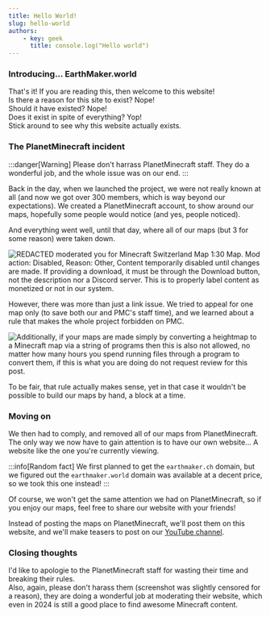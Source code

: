 ---
title: Hello World!
slug: hello-world
authors:
    - key: geek
      title: console.log("Hello world")
---

### Introducing... EarthMaker.world
That's it! If you are reading this, then welcome to this website!  
Is there a reason for this site to exist? Nope!  
Should it have existed? Nope!  
Does it exist in spite of everything? Yop!  
Stick around to see why this website actually exists.  

<!-- truncate -->

### The PlanetMinecraft incident
:::danger[Warning]
Please don't harrass PlanetMinecraft staff. They do a wonderful job, and the whole issue was on our end.
:::

Back in the day, when we launched the project, we were not really known at all (and now we got over 300 members, which is way beyond our expectations).
We created a PlanetMinecraft account, to show around our maps, hopefully some people would notice (and yes, people noticed).

And everything went well, until that day, where all of our maps (but 3 for some reason) were taken down. 

<img src="/img/blog/2024-05-27-takedown.png" alt="REDACTED moderated you for Minecraft Switzerland Map 1:30 Map. Mod action: Disabled, Reason: Other, Content temporarily disabled until changes are made. If providing a download, it must be through the Download button, not the description nor a Discord server. This is to properly label content as monetized or not in our system."></img>

However, there was more than just a link issue. We tried to appeal for one map only (to save both our and PMC's staff time), and we learned about a rule that makes the whole project forbidden on PMC.

<img src="/img/blog/2024-05-27-review.png" alt="Additionally, if your maps are made simply by converting a heightmap to a Minecraft map via a string of programs then this is also not allowed, no matter how many hours you spend running files through a program to convert them, if this is what you are doing do not request review for this post."></img>

To be fair, that rule actually makes sense, yet in that case it wouldn't be possible to build our maps by hand, a block at a time.

### Moving on

We then had to comply, and removed all of our maps from PlanetMinecraft. The only way we now have to gain attention is to have our own website... A website like the one you're currently viewing.

:::info[Random fact]
We first planned to get the `earthmaker.ch` domain, but we figured out the `earthmaker.world` domain was available at a decent price, so we took this one instead!
:::

Of course, we won't get the same attention we had on PlanetMinecraft, so if you enjoy our maps, feel free to share our website with your friends!

Instead of posting the maps on PlanetMinecraft, we'll post them on this website, and we'll make teasers to post on our <a href="https://youtube.com/@earthmaker-mc" target="_blank">YouTube channel</a>.

### Closing thoughts

I'd like to apologie to the PlanetMinecraft staff for wasting their time and breaking their rules.  
Also, again, please don't harass them (screenshot was slightly censored for a reason), they are doing a wonderful job at moderating their website, which even in 2024 is still a good place to find awesome Minecraft content.